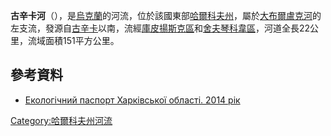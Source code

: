 '''古辛卡河'''（{{lang-uk|Гусинка}}），是[[烏克蘭|烏克蘭]]的河流，位於該國東部[[哈爾科夫州|哈爾科夫州]]，屬於[[大布爾盧克河|大布爾盧克河]]的左支流，發源自[[古辛卡|古辛卡]]以南，流經[[庫皮揚斯克區|庫皮揚斯克區]]和[[舍夫琴科韋區|舍夫琴科韋區]]，河道全長22公里，流域面積151平方公里。

==參考資料==
* [https://web.archive.org/web/20160605171030/http://www.menr.gov.ua/protection/protection1/kharkivska Екологічний паспорт Харківської області. 2014 рік]

{{DEFAULTSORT:Гусинка (притока Великого Бурлука)}}
[[Category:哈爾科夫州河流|Category:哈爾科夫州河流]]


{{Ukraine-river-stub}}